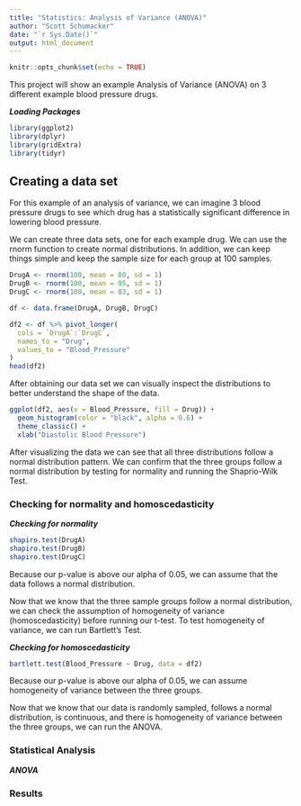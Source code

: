 ```yaml
---
title: "Statistics: Analysis of Variance (ANOVA)"
author: "Scott Schumacker"
date: "`r Sys.Date()`"
output: html_document
---
```


```r
knitr::opts_chunk$set(echo = TRUE)
```

This project will show an example Analysis of Variance (ANOVA) on 3 different example blood pressure drugs.

***Loading Packages***
```r
library(ggplot2)
library(dplyr)
library(gridExtra)
library(tidyr)
```

## Creating a data set
For this example of an analysis of variance, we can imagine 3 blood pressure drugs to see which drug has a statistically significant difference in lowering blood pressure.

We can create three data sets, one for each example drug. We can use the rnorm function to create normal distributions. In addition, we can keep things simple and keep the sample size for each group at 100 samples.
```r
DrugA <- rnorm(100, mean = 80, sd = 1)
DrugB <- rnorm(100, mean = 95, sd = 1)
DrugC <- rnorm(100, mean = 83, sd = 1)

df <- data.frame(DrugA, DrugB, DrugC)

df2 <- df %>% pivot_longer(
  cols = `DrugA`:`DrugC`,
  names_to = "Drug",
  values_to = "Blood_Pressure"
)
head(df2)
```

After obtaining our data set we can visually inspect the distributions to better understand the shape of the data.

```r
ggplot(df2, aes(x = Blood_Pressure, fill = Drug)) +
  geom_histogram(color = "black", alpha = 0.6) +
  theme_classic() +
  xlab("Diastolic Blood Pressure")
```

After visualizing the data we can see that all three distributions follow a normal distribution pattern. We can confirm that the three groups follow a normal distribution by testing for normality and running the Shaprio-Wilk Test.

### Checking for normality and homoscedasticity

***Checking for normality***
```r
shapiro.test(DrugA)
shapiro.test(DrugB)
shapiro.test(DrugC)
```
Because our p-value is above our alpha of 0.05, we can assume that the data follows a normal distribution.

Now that we know that the three sample groups follow a normal distribution, we can check the assumption of homogeneity of variance (homoscedasticity) before running our t-test. To test homogeneity of variance, we can run Bartlett's Test.

***Checking for homoscedasticity***
```r
bartlett.test(Blood_Pressure ~ Drug, data = df2)
```
Because our p-value is above our alpha of 0.05, we can assume homogeneity of variance between the three groups.

Now that we know that our data is randomly sampled, follows a normal distribution, is continuous, and there is homogeneity of variance between the three groups, we can run the ANOVA.

### Statistical Analysis

***ANOVA***

### Results

